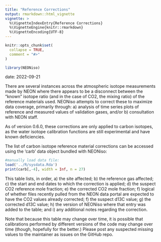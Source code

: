 ```yaml
---
title: "Reference Corrections"
output: rmarkdown::html_vignette
vignette: >
  %\VignetteIndexEntry{Reference Corrections}
  %\VignetteEngine{knitr::rmarkdown}
  %\VignetteEncoding{UTF-8}
---
```


```r
knitr::opts_chunk$set(
  collapse = TRUE,
  comment = "#>"
)
```

```r
library(NEONiso)
```

date: 2022-09-21

There are several instances across the atmospheric isotope measurements made
by NEON where there appears to be a disconnect between the "known" isotope ratio
(and in the case of CO2, the mixing ratio) of the reference materials used.
NEONiso attempts to correct these to maximize data coverage, primarily through:
a) analysis of time series plots of reference and measured values of validation
gases, and/or b) consultation with NEON staff.

As of version 0.6.0, these corrections are only applied to carbon isotopes, as 
the water isotope calibration functions are still experimental and have known
deficiencies.

The list of carbon isotope reference material corrections can be accessed using
the 'carb' data object bundled with NEONiso:

```r
#manually load data file:
load('../R/sysdata.Rda')
print(carb[,-4], width = Inf, n = 27)
```

This table lists, in order, a) the site affected; b) the reference gas affected;
c) the start and end dates to which the correction is applied; d) the suspect
CO2 reference mole fraction; e) the corrected CO2 mole fraction; f) logical
of whether files recently pulled from the NEON data portal are expected to have
the CO2 values already corrected; f) the suspect d13C value; g) the corrected 
d13C value; h) the version of NEONiso where that entry was added to the table;
and i) any additional notes regarding the correction.

Note that because this table may change over time, it is possible that calibrations
performed by different versions of the code may change over time (though, hopefully
for the better.) Please post any suspected missing values to the maintainer 
as issues on the GitHub repo.